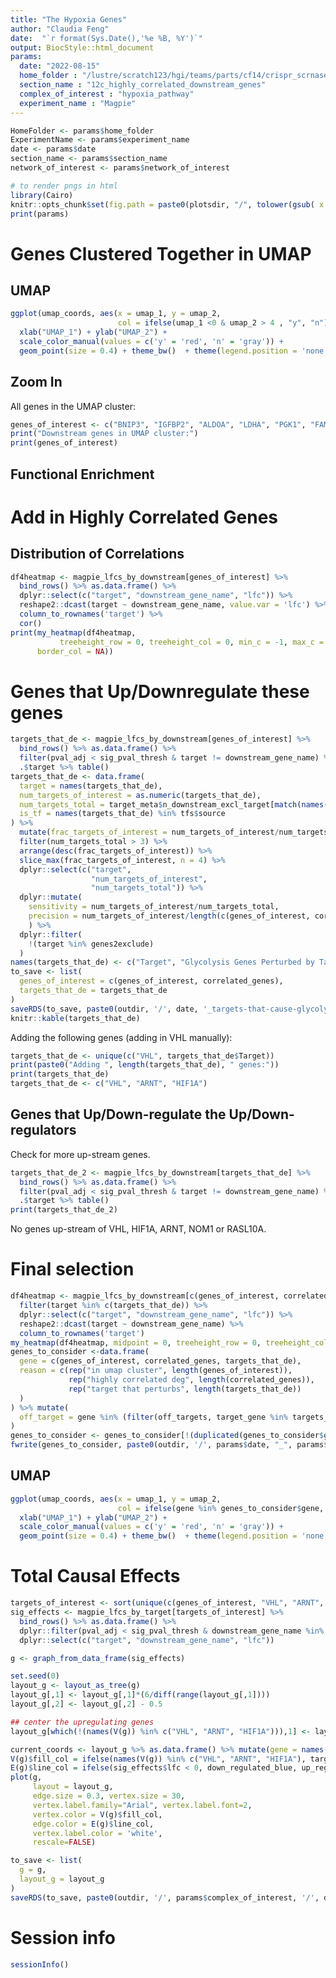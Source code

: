 ```yaml
---
title: "The Hypoxia Genes"
author: "Claudia Feng"
date:  "`r format(Sys.Date(),'%e %B, %Y')`"
output: BiocStyle::html_document
params:
  date: "2022-08-15"
  home_folder : "/lustre/scratch123/hgi/teams/parts/cf14/crispr_scrnaseq_hipsci/"
  section_name : "12c_highly_correlated_downstream_genes"
  complex_of_interest : "hypoxia_pathway"
  experiment_name : "Magpie"
---
```


```r
HomeFolder <- params$home_folder
ExperimentName <- params$experiment_name
date <- params$date
section_name <- params$section_name
network_of_interest <- params$network_of_interest
```


```r
# to render pngs in html
library(Cairo)
knitr::opts_chunk$set(fig.path = paste0(plotsdir, "/", tolower(gsub( x = params$complex_of_interest, pattern = " ", replacement = '_')), "/"), dev=c("CairoPNG", "pdf"))
print(params)
```
 
# Genes Clustered Together in UMAP

## UMAP

```r

ggplot(umap_coords, aes(x = umap_1, y = umap_2, 
                        col = ifelse(umap_1 <0 & umap_2 > 4 , "y", "n"))) + 
  xlab("UMAP_1") + ylab("UMAP_2") + 
  scale_color_manual(values = c('y' = 'red', 'n' = 'gray')) + 
  geom_point(size = 0.4) + theme_bw()  + theme(legend.position = 'none')

```
 

## Zoom In

All genes in the UMAP cluster:

```r

genes_of_interest <- c("BNIP3", "IGFBP2", "ALDOA", "LDHA", "PGK1", "FAM162A", "PGAM1", "ENO1", "TPI1", "C4orf3", "PKM", "GPI")
print("Downstream genes in UMAP cluster:")
print(genes_of_interest)

```

## Functional Enrichment

# Add in Highly Correlated Genes

## Distribution of Correlations

```r

df4heatmap <- magpie_lfcs_by_downstream[genes_of_interest] %>%
  bind_rows() %>% as.data.frame() %>%
  dplyr::select(c("target", "downstream_gene_name", "lfc")) %>%
  reshape2::dcast(target ~ downstream_gene_name, value.var = 'lfc') %>%
  column_to_rownames('target') %>%
  cor()
print(my_heatmap(df4heatmap,
           treeheight_row = 0, treeheight_col = 0, min_c = -1, max_c = 1,
      border_col = NA))

```

# Genes that Up/Downregulate these genes

```r
targets_that_de <- magpie_lfcs_by_downstream[genes_of_interest] %>%
  bind_rows() %>% as.data.frame() %>%
  filter(pval_adj < sig_pval_thresh & target != downstream_gene_name) %>%
  .$target %>% table()
targets_that_de <- data.frame(
  target = names(targets_that_de),
  num_targets_of_interest = as.numeric(targets_that_de),
  num_targets_total = target_meta$n_downstream_excl_target[match(names(targets_that_de), target_meta$gene)],
  is_tf = names(targets_that_de) %in% tfs$source
) %>%
  mutate(frac_targets_of_interest = num_targets_of_interest/num_targets_total) %>%
  filter(num_targets_total > 3) %>% 
  arrange(desc(frac_targets_of_interest)) %>%
  slice_max(frac_targets_of_interest, n = 4) %>% 
  dplyr::select(c("target",
                  "num_targets_of_interest",
                  "num_targets_total")) %>%
  dplyr::mutate(
    sensitivity = num_targets_of_interest/num_targets_total,
    precision = num_targets_of_interest/length(c(genes_of_interest, correlated_genes))
    ) %>%
  dplyr::filter(
    !(target %in% genes2exclude)
  )
names(targets_that_de) <- c("Target", "Glycolysis Genes Perturbed by Target", "Number of Downstream DEG")
to_save <- list(
  genes_of_interest = c(genes_of_interest, correlated_genes),
  targets_that_de = targets_that_de
)
saveRDS(to_save, paste0(outdir, '/', date, '_targets-that-cause-glycolysis.RDS'))
knitr::kable(targets_that_de)

```

Adding the following genes (adding in VHL manually):

```r
targets_that_de <- unique(c("VHL", targets_that_de$Target))
print(paste0("Adding ", length(targets_that_de), " genes:"))
print(targets_that_de)
targets_that_de <- c("VHL", "ARNT", "HIF1A")
```

## Genes that Up/Down-regulate the Up/Down-regulators

Check for more up-stream genes.

```r

targets_that_de_2 <- magpie_lfcs_by_downstream[targets_that_de] %>% 
  bind_rows() %>% as.data.frame() %>%
  filter(pval_adj < sig_pval_thresh & target != downstream_gene_name) %>%
  .$target %>% table()
print(targets_that_de_2)

```

No genes up-stream of VHL, HIF1A, ARNT, NOM1 or RASL10A.

# Final selection



```r

df4heatmap <- magpie_lfcs_by_downstream[c(genes_of_interest, correlated_genes)] %>% bind_rows() %>% as.data.frame() %>%
  filter(target %in% c(targets_that_de)) %>%
  dplyr::select(c("target", "downstream_gene_name", "lfc")) %>%
  reshape2::dcast(target ~ downstream_gene_name) %>%
  column_to_rownames('target')
my_heatmap(df4heatmap, midpoint = 0, treeheight_row = 0, treeheight_col = 0)
genes_to_consider <-data.frame(
  gene = c(genes_of_interest, correlated_genes, targets_that_de),
  reason = c(rep("in umap cluster", length(genes_of_interest)),
             rep("highly correlated deg", length(correlated_genes)),
             rep("target that perturbs", length(targets_that_de))
  )
) %>% mutate(
  off_target = gene %in% (filter(off_targets, target_gene %in% targets_that_de) %>% .$off_target_gene)
)
genes_to_consider <- genes_to_consider[!(duplicated(genes_to_consider$gene)),]
fwrite(genes_to_consider, paste0(outdir, '/', params$date, "_", params$complex_of_interest, ".tsv"), sep  = '\t')
```

## UMAP

```r

ggplot(umap_coords, aes(x = umap_1, y = umap_2, 
                        col = ifelse(gene %in% genes_to_consider$gene, 'y', 'n'))) + 
  xlab("UMAP_1") + ylab("UMAP_2") + 
  scale_color_manual(values = c('y' = 'red', 'n' = 'gray')) + 
  geom_point(size = 0.4) + theme_bw()  + theme(legend.position = 'none')

```

# Total Causal Effects

```r
targets_of_interest <- sort(unique(c(genes_of_interest, "VHL", "ARNT", "HIF1A"), names(magpie_lfcs_by_target)))
sig_effects <- magpie_lfcs_by_target[targets_of_interest] %>%
  bind_rows() %>% as.data.frame() %>%
  dplyr::filter(pval_adj < sig_pval_thresh & downstream_gene_name %in% genes_of_interest & target != downstream_gene_name) %>%
  dplyr::select(c("target", "downstream_gene_name", "lfc"))

g <- graph_from_data_frame(sig_effects)

set.seed(0)
layout_g <- layout_as_tree(g)
layout_g[,1] <- layout_g[,1]*(6/diff(range(layout_g[,1])))
layout_g[,2] <- layout_g[,2] - 0.5

## center the upregulating genes
layout_g[which(!(names(V(g)) %in% c("VHL", "ARNT", "HIF1A"))),1] <- layout_g[which(!(names(V(g)) %in% c("VHL", "ARNT", "HIF1A"))),1] - mean(layout_g[which(!(names(V(g)) %in% c("VHL", "ARNT", "HIF1A"))),1])

current_coords <- layout_g %>% as.data.frame() %>% mutate(gene = names(V(g)))
V(g)$fill_col = ifelse(names(V(g)) %in% c("VHL", "ARNT", "HIF1A"), target_col, downstream_col)
E(g)$line_col = ifelse(sig_effects$lfc < 0, down_regulated_blue, up_regulated_red)
plot(g,
     layout = layout_g,
     edge.size = 0.3, vertex.size = 30,
     vertex.label.family="Arial", vertex.label.font=2,
     vertex.color = V(g)$fill_col,
     edge.color = E(g)$line_col,
     vertex.label.color = 'white',
     rescale=FALSE)

to_save <- list(
  g = g,
  layout_g = layout_g
)
saveRDS(to_save, paste0(outdir, '/', params$complex_of_interest, '/', date, '_data4network.RDS'))
```


# Session info

```r
sessionInfo()
```